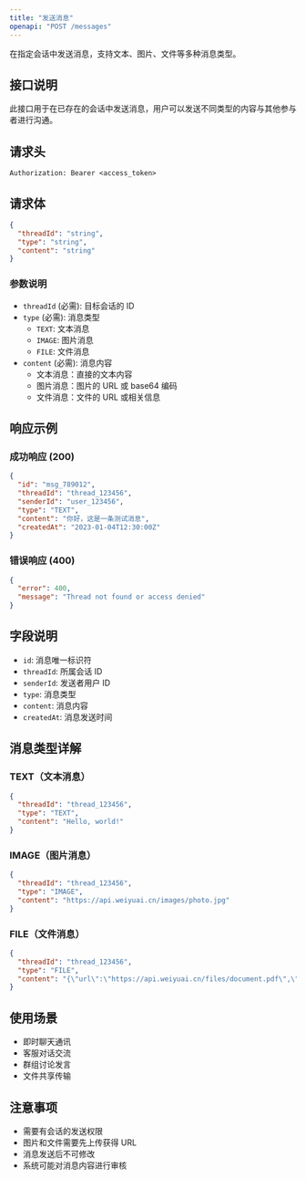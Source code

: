 ```yaml
---
title: "发送消息"
openapi: "POST /messages"
---
```


在指定会话中发送消息，支持文本、图片、文件等多种消息类型。

## 接口说明

此接口用于在已存在的会话中发送消息，用户可以发送不同类型的内容与其他参与者进行沟通。

## 请求头

```
Authorization: Bearer <access_token>
```

## 请求体

```json
{
  "threadId": "string",
  "type": "string", 
  "content": "string"
}
```

### 参数说明

- `threadId` (必需): 目标会话的 ID
- `type` (必需): 消息类型
  - `TEXT`: 文本消息
  - `IMAGE`: 图片消息
  - `FILE`: 文件消息
- `content` (必需): 消息内容
  - 文本消息：直接的文本内容
  - 图片消息：图片的 URL 或 base64 编码
  - 文件消息：文件的 URL 或相关信息

## 响应示例

### 成功响应 (200)

```json
{
  "id": "msg_789012",
  "threadId": "thread_123456",
  "senderId": "user_123456",
  "type": "TEXT",
  "content": "你好，这是一条测试消息",
  "createdAt": "2023-01-04T12:30:00Z"
}
```

### 错误响应 (400)

```json
{
  "error": 400,
  "message": "Thread not found or access denied"
}
```

## 字段说明

- `id`: 消息唯一标识符
- `threadId`: 所属会话 ID
- `senderId`: 发送者用户 ID
- `type`: 消息类型
- `content`: 消息内容
- `createdAt`: 消息发送时间

## 消息类型详解

### TEXT（文本消息）
```json
{
  "threadId": "thread_123456",
  "type": "TEXT",
  "content": "Hello, world!"
}
```

### IMAGE（图片消息）
```json
{
  "threadId": "thread_123456",
  "type": "IMAGE", 
  "content": "https://api.weiyuai.cn/images/photo.jpg"
}
```

### FILE（文件消息）
```json
{
  "threadId": "thread_123456",
  "type": "FILE",
  "content": "{\"url\":\"https://api.weiyuai.cn/files/document.pdf\",\"name\":\"report.pdf\",\"size\":1024000}"
}
```

## 使用场景

- 即时聊天通讯
- 客服对话交流
- 群组讨论发言
- 文件共享传输

## 注意事项

- 需要有会话的发送权限
- 图片和文件需要先上传获得 URL
- 消息发送后不可修改
- 系统可能对消息内容进行审核